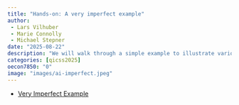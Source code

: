 ```yaml
---
title: "Hands-on: A very imperfect example"
author: 
 - Lars Vilhuber
 - Marie Connolly
 - Michael Stepner
date: "2025-08-22"
description: "We will walk through a simple example to illustrate various pitfalls."
categories: [qicss2025]
oecon7850: "0"
image: "images/ai-imperfect.jpeg"
---
```


- [Very Imperfect Example](https://larsvilhuber.github.io/summer-school-qicss-2025/presentation/01-very-imperfect-example.html)